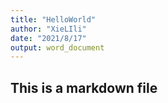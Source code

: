 ```yaml
---
title: "HelloWorld"
author: "XieLIli"
date: "2021/8/17"
output: word_document
---
```

## This is a markdown file
